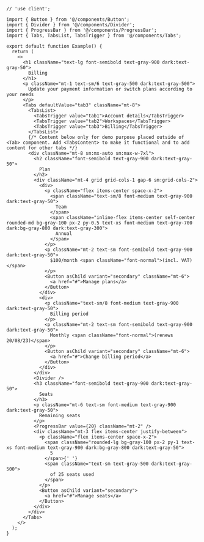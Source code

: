 ````tsx
// 'use client';

import { Button } from '@/components/Button';
import { Divider } from '@/components/Divider';
import { ProgressBar } from '@/components/ProgressBar';
import { Tabs, TabsList, TabsTrigger } from '@/components/Tabs';

export default function Example() {
  return (
    <>
      <h1 className="text-lg font-semibold text-gray-900 dark:text-gray-50">
        Billing
      </h1>
      <p className="mt-1 text-sm/6 text-gray-500 dark:text-gray-500">
        Update your payment information or switch plans according to your needs
      </p>
      <Tabs defaultValue="tab3" className="mt-8">
        <TabsList>
          <TabsTrigger value="tab1">Account details</TabsTrigger>
          <TabsTrigger value="tab2">Workspaces</TabsTrigger>
          <TabsTrigger value="tab3">Billing</TabsTrigger>
        </TabsList>
        {/* Content below only for demo purpose placed outside of <Tab> component. Add <TabsContent> to make it functional and to add content for other tabs */}
        <div className="mt-8 sm:mx-auto sm:max-w-7xl">
          <h2 className="font-semibold text-gray-900 dark:text-gray-50">
            Plan
          </h2>
          <div className="mt-4 grid grid-cols-1 gap-6 sm:grid-cols-2">
            <div>
              <p className="flex items-center space-x-2">
                <span className="text-sm/8 font-medium text-gray-900 dark:text-gray-50">
                  Team
                </span>
                <span className="inline-flex items-center self-center rounded-md bg-gray-100 px-2 py-0.5 text-xs font-medium text-gray-700 dark:bg-gray-800 dark:text-gray-300">
                  Annual
                </span>
              </p>
              <p className="mt-2 text-sm font-semibold text-gray-900 dark:text-gray-50">
                $100/month <span className="font-normal">(incl. VAT)</span>
              </p>
              <Button asChild variant="secondary" className="mt-6">
                <a href="#">Manage plans</a>
              </Button>
            </div>
            <div>
              <p className="text-sm/8 font-medium text-gray-900 dark:text-gray-50">
                Billing period
              </p>
              <p className="mt-2 text-sm font-semibold text-gray-900 dark:text-gray-50">
                Monthly <span className="font-normal">(renews 20/08/23)</span>
              </p>
              <Button asChild variant="secondary" className="mt-6">
                <a href="#">Change billing period</a>
              </Button>
            </div>
          </div>
          <Divider />
          <h3 className="font-semibold text-gray-900 dark:text-gray-50">
            Seats
          </h3>
          <p className="mt-6 text-sm font-medium text-gray-900 dark:text-gray-50">
            Remaining seats
          </p>
          <ProgressBar value={20} className="mt-2" />
          <div className="mt-3 flex items-center justify-between">
            <p className="flex items-center space-x-2">
              <span className="rounded-lg bg-gray-100 px-2 py-1 text-xs font-medium text-gray-900 dark:bg-gray-800 dark:text-gray-50">
                5
              </span>{' '}
              <span className="text-sm text-gray-500 dark:text-gray-500">
                of 25 seats used
              </span>
            </p>
            <Button asChild variant="secondary">
              <a href="#">Manage seats</a>
            </Button>
          </div>
        </div>
      </Tabs>
    </>
  );
}

````
